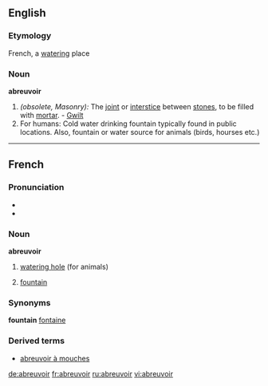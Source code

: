 ==English==

===Etymology===
French, a [[watering]] place

===Noun===
'''abreuvoir'''

# ''(obsolete, Masonry):'' The [[joint]] or [[interstice]] between [[stones]], to be filled with [[mortar]]. - [[Gwilt]]
# For humans: Cold water drinking fountain typically found in public locations.  Also, fountain or water source for animals (birds, hourses etc.)

----

==French==

===Pronunciation===
* {{IPA|/a.brœ.vwar/}}
* {{SAMPA|/a.br9.vwar/}}

===Noun===
'''abreuvoir'''

# [[watering hole]] (for animals)
# {{cattag|Canadian French}} [[fountain]]

===Synonyms===
'''fountain'''
[[fontaine]]

===Derived terms===
* [[abreuvoir à mouches]]

[[de:abreuvoir]]
[[fr:abreuvoir]]
[[ru:abreuvoir]]
[[vi:abreuvoir]]